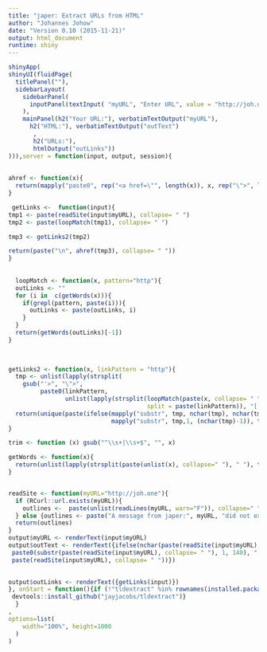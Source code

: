 ```yaml
---
title: "japer: Extract URLs from HTML"
author: "Johannes Johow"
date: "Version 0.10 (2015-11-21)"
output: html_document
runtime: shiny
---
```




```r

 

shinyApp(
shinyUI(fluidPage(
  titlePanel(""),
  sidebarLayout(
    sidebarPanel(
      inputPanel(textInput( "myURL", "Enter URL", value = "http://joh.one"))
    ),
    mainPanel(h2("Your URL:"), verbatimTextOutput("myURL"), 
      h2("HTML:"), verbatimTextOutput("outText")
       , 
       h2("URLs:"), 
       htmlOutput("outLinks"))
))),server = function(input, output, session){
  
  
ahref <- function(x){
  return(mapply("paste0", rep("<a href=\"", length(x)), x, rep("\">", length(x)), x, rep("</a><br/>", length(x))))
}

 getLinks <-  function(input){
tmp1 <- paste(readSite(input$myURL), collapse= " ")
tmp2 <- paste(loopMatch(tmp1), collapse= " ")

tmp3 <- getLinks2(tmp2)

return(paste("\n", ahref(tmp3), collapse= " "))
}
  
  
  loopMatch <- function(x, pattern="http"){
  outLinks <- ""
  for (i in  c(getWords(x))){
    if(grepl(pattern, paste(i))){
      outLinks <- paste(outLinks, i)
    }
  }
  return(getWords(outLinks)[-1])
}
  

  
getLinks2 <- function(x, linkPattern = "http"){
  tmp <- unlist(lapply(strsplit(
    gsub("'>", "\">", 
         paste0(linkPattern, 
                unlist(lapply(strsplit(loopMatch(paste(x, collapse= " ")),
                                       split = paste(linkPattern)), "[[", 2)))), split = "\">"), "[[", 1))
  return(unique(paste(ifelse(mapply("substr", tmp, nchar(tmp), nchar(tmp)) %in% c("'", "\""), 
                             mapply("substr", tmp,1, (nchar(tmp)-1)), tmp))))
}

trim <- function (x) gsub("^\\s+|\\s+$", "", x)

getWords <- function(x){
  return(unlist(lapply(strsplit(paste(unlist(x), collapse=" "), " "), trim)))
}


readSite <- function(myURL="http://joh.one"){
  if (RCurl::url.exists(myURL)){
    outlines <-  paste(unlist(readLines(myURL, warn="F")), collapse=" ")
  } else {outlines <- paste("A message from japer:", myURL, "did not exist on", Sys.time())}
  return(outlines)
}
output$myURL <- renderText(input$myURL)
output$outText <- renderText({ifelse(nchar(paste(readSite(input$myURL), collapse= " "))>140,
 paste0(substr(paste(readSite(input$myURL), collapse= " "), 1, 140), "...## output truncated (omitted ", c(nchar(paste(readSite(input$myURL), collapse= " "))-140), " characters)"),
 paste(readSite(input$myURL), collapse= " "))})
  

output$outLinks <- renderText({getLinks(input)})
}, onStart = function(){if (!"tldextract" %in% rownames(installed.packages())){
 devtools::install_github("jayjacobs/tldextract")}
  }
,
options=list(
    width="100%", height=1000
  )
)

```

